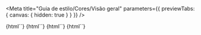 


<Meta
  title="Guia de estilo/Cores/Visão geral"
  parameters={{ previewTabs: { canvas: { hidden: true } } }}
/>

<Story name="Introdução" height="0">
  {html``}
</Story>

<ColorsGeneral />

<Story name="Main colors" height="0">
  {html``}
</Story>

<MainColors />

<Story name="Neutral colors" height="0">
  {html``}
</Story>

<NeutralColors />

<Story name="Feedback colors" height="0">
  {html``}
</Story>

<FeedbackColors />
